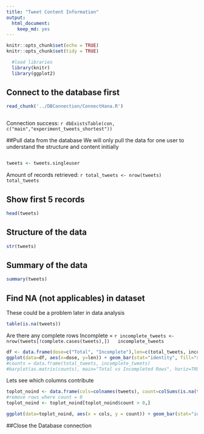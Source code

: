 ```yaml
---
title: "Tweet Content Information"
output: 
  html_document: 
    keep_md: yes
---
```


```r
knitr::opts_chunk$set(echo = TRUE)
knitr::opts_chunk$set(tidy = TRUE)
```

```r
  #load libraries
  library(knitr)
  library(ggplot2)
```

## Connect to the database first
```r
read_chunk('../DBConnection/ConnectHana.R')
```

```r
```

Connection success: `r dbExistsTable(con, c("main","experiment_tweets_shortest"))`

##Pull data from the database
We will only pull the data for one user to understand the structure and content initially

```r
```

```r
tweets <- tweets.singleuser
```

Amount of records retrieved: `r total_tweets <- nrow(tweets)
  total_tweets`

## Show first 5 records
```r
head(tweets)
```

## Structure of the data

```r
str(tweets)
```

## Summary of the data

```r
summary(tweets)
```

## Find NA (not applicables) in dataset 
These could be a problem later in data analysis
```r
table(is.na(tweets))
```

Are there any complete rows
Incomplete = `r incomplete_tweets <- nrow(tweets[!complete.cases(tweets),])
  incomplete_tweets`

```r
df <- data.frame(dose=c("Total", "Incomplete"),len=c(total_tweets, incomplete_tweets))
ggplot(data=df, aes(x=dose, y=len)) + geom_bar(stat="identity", fill="steelblue") + theme_minimal() + coord_flip() + theme(axis.title=element_blank())
#counts = data.frame(total_tweets, incomplete_tweets)
#barplot(as.matrix(counts), main="Total vs Incompleted Rows", horiz=TRUE, names.arg=c("Total", "Incomplete"), row=c("darkblue","red"))
```

Lets see which columns contribute
```r
toplot_noind <- data.frame(cols=colnames(tweets), count=colSums(is.na(tweets)))
#remove rows where count = 0
toplot_noind <- toplot_noind[toplot_noind$count > 0,]

ggplot(data=toplot_noind, aes(x = cols, y = count)) + geom_bar(stat="identity", fill="steelblue") + theme_minimal() + theme(axis.title=element_blank())+theme(axis.text.x = element_text(angle = 90, hjust = 1))
```

##Close the Database connection
```r
```